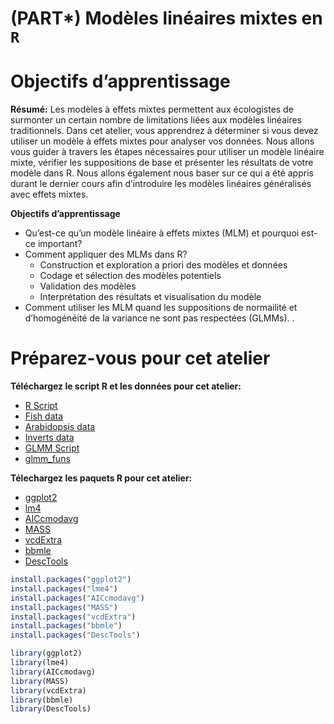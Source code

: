 # (PART\*) Modèles linéaires mixtes en `R` {-}

# Objectifs d'apprentissage

**Résumé:** Les modèles à effets mixtes permettent aux écologistes de
surmonter un certain nombre de limitations liées aux modèles linéaires
traditionnels. Dans cet atelier, vous apprendrez à déterminer si vous
devez utiliser un modèle à effets mixtes pour analyser vos données. Nous
allons vous guider à travers les étapes nécessaires pour utiliser un
modèle linéaire mixte, vérifier les suppositions de base et présenter
les résultats de votre modèle dans R. Nous allons également nous baser
sur ce qui a été appris durant le dernier cours afin d'introduire les
modèles linéaires généralisés avec effets mixtes.

**Objectifs d'apprentissage**

-    Qu'est-ce qu'un modèle linéaire à effets mixtes (MLM) et pourquoi est-ce important?
-    Comment appliquer des MLMs dans R?
      - Construction et exploration a priori des modèles et données
      - Codage et sélection des modèles potentiels 
      - Validation des modèles
      - Interprétation des résultats et visualisation du modèle
-   Comment utiliser les MLM quand les suppositions de normailité et d'homogénéité de la variance ne sont pas respectées (GLMMs).
.

# Préparez-vous pour cet atelier

**Téléchargez le script R et les données pour cet atelier:**

-    [R Script](http://qcbs.ca/wiki/_media/lmm_e.r)
-    [Fish data](http://qcbs.ca/wiki/_media/qcbs_w6_data.csv)
-    [Arabidopsis data](http://qcbs.ca/wiki/_media/banta_totalfruits.csv)
-    [Inverts data](http://qcbs.ca/wiki/_media/inverts.csv)
-    [GLMM Script](http://qcbs.ca/wiki/_media/glmm_e.r) 
-    [glmm_funs](http://qcbs.ca/wiki/_media/glmm_funs.r) 

**Télechargez les paquets R pour cet atelier:**

-    [ggplot2](http://cran.r-project.org/web/packages/ggplot2/index.html)
-    [lm4](http://cran.r-project.org/web/packages/lme4/index.html)
-    [AICcmodavg](http://cran.r-project.org/web/packages/AICcmodavg/index.html)
-    [MASS](http://cran.r-project.org/web/packages/MASS/index.html)
-    [vcdExtra](http://cran.r-project.org/web/packages/vcdExtra/index.html)
-    [bbmle](http://cran.r-project.org/web/packages/bbmle/index.html)
-    [DescTools](http://cran.r-project.org/web/packages/DescTools/index.html)


```r
install.packages("ggplot2")
install.packages("lme4")
install.packages("AICcmodavg")
install.packages("MASS")
install.packages("vcdExtra")
install.packages("bbmle")
install.packages("DescTools")

library(ggplot2)
library(lme4)
library(AICcmodavg)
library(MASS)
library(vcdExtra)
library(bbmle)
library(DescTools)
```
